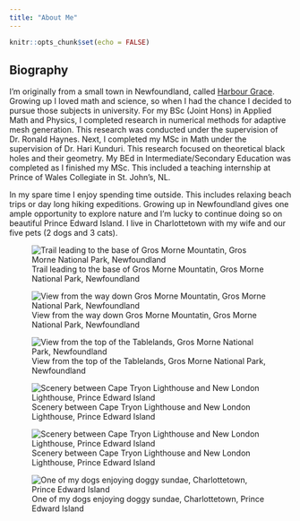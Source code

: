 ```yaml
---
title: "About Me"
---
```


```r
knitr::opts_chunk$set(echo = FALSE)
```
## Biography

I'm originally from a small town in Newfoundland, called [Harbour Grace](https://www.hrgrace.ca/). Growing up I loved math and science, so when I had the chance I decided to pursue those subjects in university. For my BSc (Joint Hons) in Applied Math and Physics, I completed research in numerical methods for adaptive mesh generation. This research was conducted under the supervision of Dr. Ronald Haynes. Next, I completed my MSc in Math under the supervision of Dr. Hari Kunduri. This research focused on theoretical black holes and their geometry. My BEd in Intermediate/Secondary Education was completed as I finished my MSc. This included a teaching internship at Prince of Wales Collegiate in St. John's, NL.

In my spare time I enjoy spending time outside. This includes relaxing beach trips or day long hiking expeditions. Growing up in Newfoundland gives one ample opportunity to explore nature and I'm lucky to continue doing so on beautiful Prince Edward Island. I live in Charlottetown with my wife and our five pets (2 dogs and 3 cats).

![Trail leading to the base of Gros Morne Mountatin, Gros Morne National Park, Newfoundland](images/gm1.jpeg)  

![View from the way down Gros Morne Mountatin, Gros Morne National Park, Newfoundland](images/gm2.jpeg)  

![View from the top of the Tablelands, Gros Morne National Park, Newfoundland](images/table1.jpeg)

![Scenery between Cape Tryon Lighthouse and New London Lighthouse, Prince Edward Island](images/pei1.jpeg)

![Scenery between Cape Tryon Lighthouse and New London Lighthouse, Prince Edward Island](images/pei2.jpeg)

![One of my dogs enjoying doggy sundae, Charlottetown, Prince Edward Island](images/bo1.jpeg)